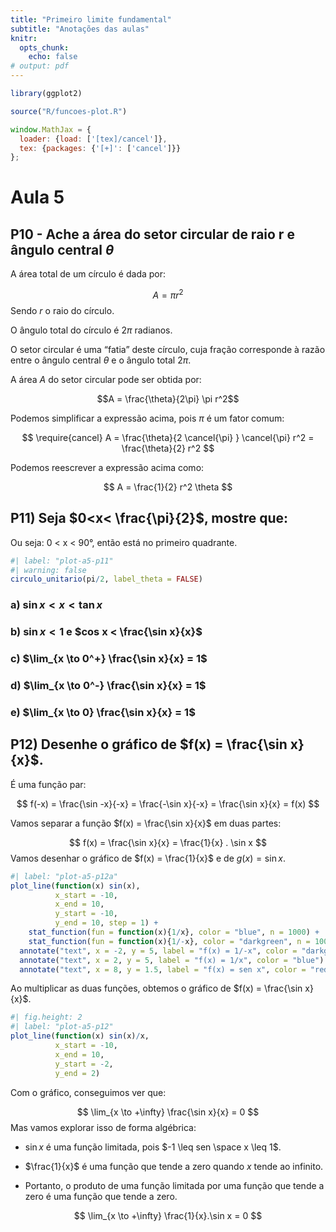 ```yaml
---
title: "Primeiro limite fundamental"
subtitle: "Anotações das aulas"
knitr:
  opts_chunk:
    echo: false
# output: pdf
---
```


```r
library(ggplot2)
```

```r
source("R/funcoes-plot.R")
```

```js
window.MathJax = {
  loader: {load: ['[tex]/cancel']},
  tex: {packages: {'[+]': ['cancel']}}
};
```


# Aula 5 

## P10 - Ache a área do setor circular de raio r e ângulo central $\theta$

A área total de um círculo é dada por: 

$$A = \pi r^2$$
Sendo $r$ o raio do círculo.

O ângulo total do círculo é $2\pi$ radianos.


O setor circular é uma "fatia" deste círculo, cuja fração corresponde à razão entre o ângulo central $\theta$ e o ângulo total $2\pi$.

A área $A$ do setor circular pode ser obtida por:

$$A = \frac{\theta}{2\pi} \pi r^2$$

Podemos simplificar a expressão acima, pois $\pi$ é um fator comum:

$$
\require{cancel}
A = \frac{\theta}{2 \cancel{\pi} } \cancel{\pi} r^2 = \frac{\theta}{2} r^2
$$

Podemos reescrever a expressão acima como:

$$
A = \frac{1}{2} r^2 \theta
$$



## P11) Seja $0<x< \frac{\pi}{2}$, mostre que:

Ou seja: 0 < x < 90°, então está no primeiro quadrante.

```r
#| label: "plot-a5-p11"
#| warning: false
circulo_unitario(pi/2, label_theta = FALSE)
```


### a) $\sin x < x < \tan x$

### b) $\sin x < 1$  e $cos x < \frac{\sin x}{x}$

### c) $\lim_{x \to 0^+} \frac{\sin x}{x} = 1$


### d) $\lim_{x \to 0^-} \frac{\sin x}{x} = 1$

### e) $\lim_{x \to 0} \frac{\sin x}{x} = 1$


## P12) Desenhe o gráfico de $f(x) = \frac{\sin x}{x}$.

É uma função par:

$$
f(-x) = \frac{\sin -x}{-x} = \frac{-\sin x}{-x} = \frac{\sin x}{x} = f(x)
$$

Vamos separar a função $f(x) = \frac{\sin x}{x}$ em duas partes:

$$
f(x) = \frac{\sin x}{x} = \frac{1}{x} . \sin x
$$
Vamos desenhar o gráfico de $f(x) = \frac{1}{x}$ e de $g(x) = \sin x$.

```r
#| label: "plot-a5-p12a"
plot_line(function(x) sin(x), 
          x_start = -10, 
          x_end = 10,
          y_start = -10,
          y_end = 10, step = 1) +
    stat_function(fun = function(x){1/x}, color = "blue", n = 1000) +
    stat_function(fun = function(x){1/-x}, color = "darkgreen", n = 1000) +
  annotate("text", x = -2, y = 5, label = "f(x) = 1/-x", color = "darkgreen") +
  annotate("text", x = 2, y = 5, label = "f(x) = 1/x", color = "blue") +
  annotate("text", x = 8, y = 1.5, label = "f(x) = sen x", color = "red")
```
Ao multiplicar as duas funções, obtemos o gráfico de $f(x) = \frac{\sin x}{x}$.

```r
#| fig.height: 2
#| label: "plot-a5-p12"
plot_line(function(x) sin(x)/x, 
          x_start = -10, 
          x_end = 10,
          y_start = -2,
          y_end = 2)
```
Com o gráfico, conseguimos ver que:

$$
\lim_{x \to +\infty} \frac{\sin x}{x} = 0
$$
Mas vamos explorar isso de forma algébrica:

- $\sin x$ é uma função limitada, pois $-1 \leq sen \space x \leq 1$.

- $\frac{1}{x}$ é uma função que tende a zero quando $x$ tende ao infinito.

- Portanto, o produto de uma função limitada por uma função que tende a zero é uma função que tende a zero.

$$
\lim_{x \to +\infty} \frac{1}{x}.\sin x = 0
$$

